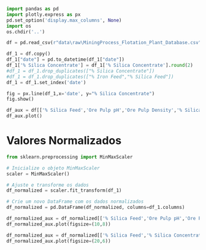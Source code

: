 ```python
import pandas as pd
import plotly.express as px
pd.set_option('display.max_columns', None)
import os
os.chdir('..')

```
```python
df = pd.read_csv(r"data\raw\MiningProcess_Flotation_Plant_Database.csv",decimal=",")

df_1 = df.copy()
df_1["date"] = pd.to_datetime(df_1["date"])
df_1['% Silica Concentrate'] = df_1['% Silica Concentrate'].round(2)
#df_1 = df_1.drop_duplicates(["% Silica Concentrate"])
#df_1 = df_1.drop_duplicates(["% Iron Feed","% Silica Feed"])
df_1 = df_1.set_index('date')

```
```python
fig = px.line(df_1,x='date', y="% Silica Concentrate")
fig.show()
```


```python
df_aux = df[['% Silica Feed','Ore Pulp pH','Ore Pulp Density','% Silica Concentrate']]
df_aux.plot()
```

# Valores Normalizados
```python

from sklearn.preprocessing import MinMaxScaler

# Inicialize o objeto MinMaxScaler
scaler = MinMaxScaler()

# Ajuste e transforme os dados
df_normalized = scaler.fit_transform(df_1)

# Crie um novo DataFrame com os dados normalizados
df_normalized = pd.DataFrame(df_normalized, columns=df_1.columns)

```

```python
df_normalized_aux = df_normalized[['% Silica Feed','Ore Pulp pH','Ore Pulp Density','% Silica Concentrate']]
df_normalized_aux.plot(figsize=(10,8))
```

```python
df_normalized_aux = df_normalized[['% Silica Feed','% Silica Concentrate']]
df_normalized_aux.plot(figsize=(20,6))
```